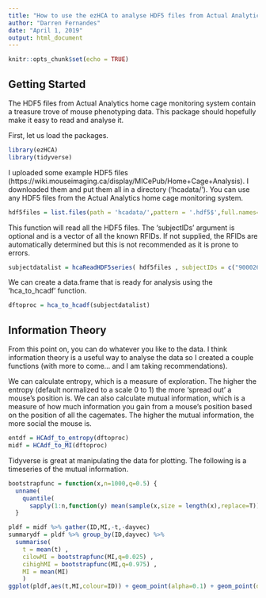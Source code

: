 ```yaml
---
title: "How to use the ezHCA to analyse HDF5 files from Actual Analytics"
author: "Darren Fernandes"
date: "April 1, 2019"
output: html_document
---
```


```r
knitr::opts_chunk$set(echo = TRUE)
```

## Getting Started

The HDF5 files from Actual Analytics home cage monitoring system contain a treasure trove of mouse phenotyping data. This package should hopefully make it easy to read and analyse it.

First, let us load the packages. 
```r
library(ezHCA)
library(tidyverse)
```

I uploaded some example HDF5 files (https://wiki.mouseimaging.ca/display/MICePub/Home+Cage+Analysis). I downloaded them and put them all in a directory ('hcadata/'). You can use any HDF5 files from the Actual Analytics home cage monitoring system.

```r
hdf5files = list.files(path = 'hcadata/',pattern = '.hdf5$',full.names=T)
```

This function will read all the HDF5 files. The 'subjectIDs' argument is optional and is a vector of all the known RFIDs. If not supplied, the RFIDs are automatically determined but this is not recommended as it is prone to errors.

```r
subjectdatalist = hcaReadHDF5series( hdf5files , subjectIDs = c("900026000623623", "900026000623624", "900026000623653","900026000623654") )
```

We can create a data.frame that is ready for analysis using the 'hca_to_hcadf' function.
```r
dftoproc = hca_to_hcadf(subjectdatalist)
```

## Information Theory
From this point on, you can do whatever you like to the data. I think information theory is a useful way to analyse the data so I created a couple functions (with more to come... and I am taking recommendations).

We can calculate entropy, which is a measure of exploration. The higher the entropy (default normalized to a scale 0 to 1) the more 'spread out' a mouse's position is. We can also calculate mutual information, which is a measure of how much information you gain from a mouse's position based on the position of all the cagemates. The higher the mutual information, the more social the mouse is. 

```r
entdf = HCAdf_to_entropy(dftoproc)
midf = HCAdf_to_MI(dftoproc)
```

Tidyverse is great at manipulating the data for plotting. The following is a timeseries of the mutual information.

```r

bootstrapfunc = function(x,n=1000,q=0.5) { 
  unname(
    quantile(
      sapply(1:n,function(y) mean(sample(x,size = length(x),replace=T))) , q))
  }

pldf = midf %>% gather(ID,MI,-t,-dayvec)
summarydf = pldf %>% group_by(ID,dayvec) %>% 
  summarise(
    t = mean(t) , 
    cilowMI = bootstrapfunc(MI,q=0.025) ,
    cihighMI = bootstrapfunc(MI,q=0.975) ,
    MI = mean(MI)
    )
ggplot(pldf,aes(t,MI,colour=ID)) + geom_point(alpha=0.1) + geom_point(data = summarydf) + geom_line(data = summarydf) + geom_errorbar(data = summarydf, aes(ymin = cilowMI , ymax = cihighMI),width=0.2) + ylab('Mutual Information (normalised to total entropy)')

```



